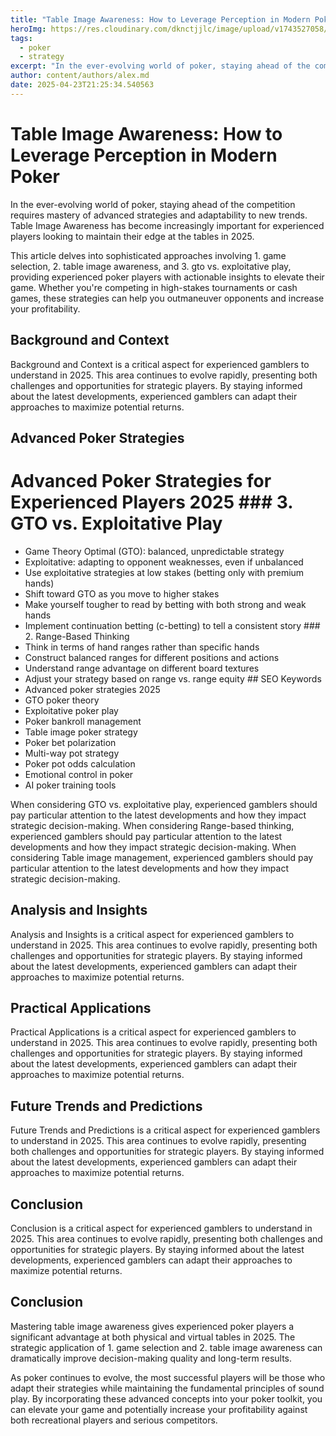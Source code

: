 ```yaml
---
title: "Table Image Awareness: How to Leverage Perception in Modern Poker"
heroImg: https://res.cloudinary.com/dknctjjlc/image/upload/v1743527058/Blog/empty-office-chairs-meeting-room_xywvvb.webp
tags:
  - poker
  - strategy
excerpt: "In the ever-evolving world of poker, staying ahead of the competition requires mastery of advanced strategies and adaptability to new trends. Table Image Awareness has become increasingly important for experienced players looking to maintain their edge at the tables in 2025."
author: content/authors/alex.md
date: 2025-04-23T21:25:34.540563
---
```


# Table Image Awareness: How to Leverage Perception in Modern Poker

In the ever-evolving world of poker, staying ahead of the competition requires mastery of advanced strategies and adaptability to new trends. Table Image Awareness has become increasingly important for experienced players looking to maintain their edge at the tables in 2025.

This article delves into sophisticated approaches involving 1. game selection, 2. table image awareness, and 3. gto vs. exploitative play, providing experienced poker players with actionable insights to elevate their game. Whether you're competing in high-stakes tournaments or cash games, these strategies can help you outmaneuver opponents and increase your profitability.

## Background and Context

Background and Context is a critical aspect for experienced gamblers to understand in 2025. This area continues to evolve rapidly, presenting both challenges and opportunities for strategic players. By staying informed about the latest developments, experienced gamblers can adapt their approaches to maximize potential returns.

## Advanced Poker Strategies

# Advanced Poker Strategies for Experienced Players 2025 ### 3. GTO vs. Exploitative Play
- Game Theory Optimal (GTO): balanced, unpredictable strategy
- Exploitative: adapting to opponent weaknesses, even if unbalanced
- Use exploitative strategies at low stakes (betting only with premium hands)
- Shift toward GTO as you move to higher stakes
- Make yourself tougher to read by betting with both strong and weak hands
- Implement continuation betting (c-betting) to tell a consistent story ### 2. Range-Based Thinking
- Think in terms of hand ranges rather than specific hands
- Construct balanced ranges for different positions and actions
- Understand range advantage on different board textures
- Adjust your strategy based on range vs. range equity ## SEO Keywords
- Advanced poker strategies 2025
- GTO poker theory
- Exploitative poker play
- Poker bankroll management
- Table image poker strategy
- Poker bet polarization
- Multi-way pot strategy
- Poker pot odds calculation
- Emotional control in poker
- AI poker training tools


When considering GTO vs. exploitative play, experienced gamblers should pay particular attention to the latest developments and how they impact strategic decision-making. When considering Range-based thinking, experienced gamblers should pay particular attention to the latest developments and how they impact strategic decision-making. When considering Table image management, experienced gamblers should pay particular attention to the latest developments and how they impact strategic decision-making. 

## Analysis and Insights

Analysis and Insights is a critical aspect for experienced gamblers to understand in 2025. This area continues to evolve rapidly, presenting both challenges and opportunities for strategic players. By staying informed about the latest developments, experienced gamblers can adapt their approaches to maximize potential returns.

## Practical Applications

Practical Applications is a critical aspect for experienced gamblers to understand in 2025. This area continues to evolve rapidly, presenting both challenges and opportunities for strategic players. By staying informed about the latest developments, experienced gamblers can adapt their approaches to maximize potential returns.

## Future Trends and Predictions

Future Trends and Predictions is a critical aspect for experienced gamblers to understand in 2025. This area continues to evolve rapidly, presenting both challenges and opportunities for strategic players. By staying informed about the latest developments, experienced gamblers can adapt their approaches to maximize potential returns.

## Conclusion

Conclusion is a critical aspect for experienced gamblers to understand in 2025. This area continues to evolve rapidly, presenting both challenges and opportunities for strategic players. By staying informed about the latest developments, experienced gamblers can adapt their approaches to maximize potential returns.

## Conclusion

Mastering table image awareness gives experienced poker players a significant advantage at both physical and virtual tables in 2025. The strategic application of 1. game selection and 2. table image awareness can dramatically improve decision-making quality and long-term results.

As poker continues to evolve, the most successful players will be those who adapt their strategies while maintaining the fundamental principles of sound play. By incorporating these advanced concepts into your poker toolkit, you can elevate your game and potentially increase your profitability against both recreational players and serious competitors.
